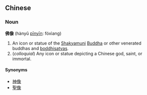 ==Chinese==
===Noun===
'''佛像''' (hànyǔ [[pinyin|pīnyīn]]: fóxìang)
#An icon or statue of the [[Shakyamuni]] [[Buddha]] or other venerated buddhas and [[boddhisatva]]s.
#(''colloquial'') Any icon or statue depicting a Chinese god, saint, or immortal.

====Synonyms====
*[[神像]]
*[[聖像]]